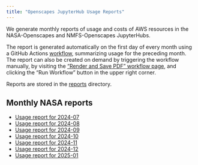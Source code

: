 ```yaml
---
title: "Openscapes JupyterHub Usage Reports"
---
```


We generate monthly reports of usage and costs of AWS resources in the 
NASA-Openscapes and NMFS-Openscapes JupyterHubs.

The report is generated automatically on the first day of every month using a 
GitHub Actions [workflow](https://github.com/Openscapes/openscapes.cloud/blob/main/.github/workflows/create-usage-report.yml), summarizing 
usage for the preceding month. The report can also be created on demand by 
triggering the workflow manually, by visiting the 
["Render and Save PDF" workflow page](https://github.com/openscapes/openscapes.cloud/actions/workflows/create-usage-report.yml), 
and clicking the "Run Workflow" button in the upper right corner.

Reports are stored in the [reports](_hub-usage-reporting/reports/) directory.

## Monthly NASA reports

- [Usage report for 2024-07](_hub-usage-reporting/reports/aws-usage-report_2024-07.pdf)
- [Usage report for 2024-08](_hub-usage-reporting/reports/aws-usage-report_2024-08.pdf)
- [Usage report for 2024-09](_hub-usage-reporting/reports/aws-usage-report_2024-09.pdf)
- [Usage report for 2024-10](_hub-usage-reporting/reports/aws-usage-report_2024-10.pdf)
- [Usage report for 2024-11](_hub-usage-reporting/reports/aws-usage-report_2024-11.pdf)
- [Usage report for 2024-12](_hub-usage-reporting/reports/aws-usage-report_2024-12.pdf)
- [Usage report for 2025-01](_hub-usage-reporting/reports/aws-usage-report_2025-01.pdf)
